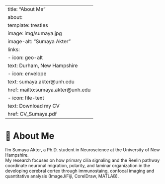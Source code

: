 
---
title: "About Me"
about:
  template: trestles
  image: img/sumaya.jpg
  image-alt: "Sumaya Akter"
  links:
    - icon: geo-alt
      text: Durham, New Hampshire
    - icon: envelope
      text: sumaya.akter@unh.edu
      href: mailto:sumaya.akter@unh.edu
    - icon: file-text
      text: Download my CV
      href: CV_Sumaya.pdf
---



# 🧠 About Me

I’m Sumaya Akter, a Ph.D. student in Neuroscience at the University of New Hampshire.  
My research focuses on how primary cilia signaling and the Reelin pathway coordinate neuronal migration, polarity, and laminar organization in the developing cerebral cortex through immunostaing, confocal imaging and quantitative analysis (ImageJ/Fiji, CorelDraw, MATLAB). 


